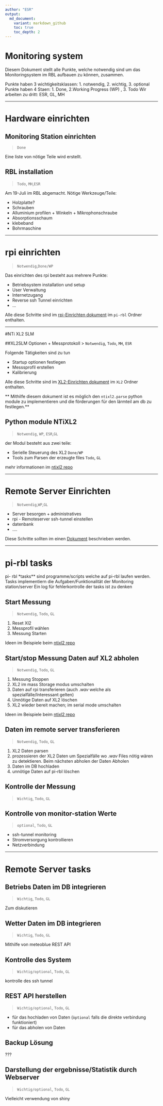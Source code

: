 ```yaml
---
author: "ESR"
output:
  md_document:
    variant: markdown_github
    toc: true
    toc_depth: 2
---
```


# Monitoring system

Diesem Dokument stellt alle Punkte, welche notwendig sind um das Monitoringsystem im RBL aufbauen zu können, zusammen.

Punkte haben 3 wichtigkeitsklassen: 1. notwendig, 2. wichtig, 3. optional 
Punkte haben 4 Staen: 1. Done, 2.Working Progress (WP) , 3. Todo
Wir arbeiten zu dritt: ESR, GL, MH


****

# Hardware einrichten

## Monitoring Station einrichten 
> `Done`

Eine liste von nötige Teile wird erstellt.

## RBL installation 
>`Todo`, `MH`,`ESR`

Am 19-Juli im RBL abgemacht.
Nötige Werkzeuge/Teile:

  - Holzplatte?
  - Schrauben
  - Alluminium profilen + Winkeln + Mikrophonschraube
  - Absorptionsschaum
  - klebeband
  - Bohrmaschine 

****

# rpi einrichten

> `Notwendig`,`Done/WP`

 Das einrichten des rpi besteht aus mehrere Punkte:
 
 - Betriebsystem installation und setup
 - User Verwaltung
 - Internetzugang
 - Reverse ssh Tunnel einrichten
 - ...
 
 Alle diese Schritte sind im [rpi-Einrichten dokument](rpi/rpi_setup.md) im `pi-rbl` Ordner enthalten.

****
#NTi XL2 SLM

##XL2SLM Optionen + Messprotokoll
> `Notwendig`, `Todo`, `MH`, `ESR`
  
Folgende Tätigkeiten sind zu tun

- Startup optionen festlegen
- Messsprofil erstellen
- Kalibrierung

 Alle diese Schritte sind im [XL2-Einrichten dokument](xl2/xl2_setup.md) im `XL2` Ordner enthalten.
 
 ** Mithilfe diesem dokument ist es möglich den `ntixl2.parse` python module zu implementieren und die förderungen für den lärmteil am db zu festlegen.** 

## Python module NTiXL2
> `Notwendig`, `WP`, `ESR`,`GL`

der Modul besteht aus zwei teile:

- Serielle Steuerung des XL2 `Done/WP`
- Tools zum Parsen der erzeugte files `Todo`, `GL`

mehr informationen im [ntixl2 repo](https://github.com/e-sr/NTiXL2)

****

# Remote Server Einrichten
> `Notwendig`,`WP`,`GL`

- Server besorgen + administratives
- rpi - Remoteserver ssh-tunnel einstellen
- datenbank
- ....

Diese Schritte sollten im einen [Dokument](remote_server/remote_server_setup.md) beschrieben werden.

****

# pi-rbl tasks

pi- rbl *tasks** sind programme/scripts welche auf pi-rbl laufen werden.
Tasks implementiern die Aufgaben/Funktionalität der Monitoring station/server 
Ein log für fehlerkontrolle der tasks ist zu denken 


## Start Messung
> `Notwendig`, `Todo`, `GL`
 
  1. Reset Xl2
  2. Messprofil wählen
  3. Messung Starten

Ideen im  Beispiele beim [ntixl2 repo](https://github.com/e-sr/NTiXL2)

 
  
## Start/stop Messung Daten auf XL2 abholen
> `Notwendig`, `Todo`, `GL`
 
  1. Messung Stoppen
  2. XL2 im mass Storage modus umschalten
  3. Daten auf rpi transferieren (auch *.wav* welche als spezialfälle/Interessant gelten)
  4. Unnötige Daten auf XL2 löschen
  5. XL2 wieder bereit machen; im serial mode umschalten
  
Ideen im  Beispiele beim [ntixl2 repo](https://github.com/e-sr/NTiXL2)

 
## Daten im  remote server transferieren
> `Notwendig`, `Todo`, `GL`
 
  1. XL2 Daten parsen
  2. prozessieren der XL2 Daten um Spezialfälle wo *.wav* Files nötig wären zu detektieren.
    Beim nächsten abholen der Daten Abholen
  3. Daten im DB  hochladen
  4. unnötige Daten auf pi-rbl löschen
  
## Kontrolle der Messung
> `Wichtig`, `Todo`, `GL`

## Kontrolle von monitor-station Werte
> `optional`, `Todo`, `GL`

  - ssh-tunnel monitoring
  - Stromversorgung kontrollieren
  - Netzverbindung

****

# Remote Server tasks

## Betriebs Daten im DB integrieren
> `Wichtig`, `Todo`, `GL`

Zum diskutieren

## Wetter Daten im DB integrieren
> `Wichtig`, `Todo`, `GL`

Mithilfe von meteoblue REST API

## Kontrolle des System
> `Wichtig/optional`, `Todo`, `GL`

kontrolle des ssh tunnel

## REST API herstellen
> `Wichtig/optional`, `Todo`, `GL`

- für das hochladen von Daten (`òptional` falls die direkte verbindung funktioniert)
- für das abholen von Daten

## Backup Lösung

???

## Darstellung der ergebnisse/Statistik durch Webserver
> `Wichtig/optional`, `Todo`, `GL`

Vielleicht verwendung von shiny



 
